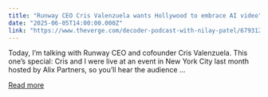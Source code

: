 ```yaml
---
title: "Runway CEO Cris Valenzuela wants Hollywood to embrace AI video"
date: "2025-06-05T14:00:00.000Z"
link: "https://www.theverge.com/decoder-podcast-with-nilay-patel/679312/runway-ceo-cris-valenzuela-ai-video-copyright-hollywood-film-youtube"
---
```


Today, I’m talking with Runway CEO and cofounder Cris Valenzuela. This one’s special: Cris and I were live at an event in New York City last month hosted by Alix Partners, so you’ll hear the audience ...

[Read more](https://www.theverge.com/decoder-podcast-with-nilay-patel/679312/runway-ceo-cris-valenzuela-ai-video-copyright-hollywood-film-youtube)

